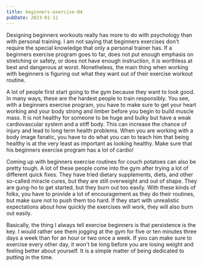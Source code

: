 ```yaml
---
title: beginners-exercise-04
pubDate: 2023-01-11
---
```


Designing beginners workouts really has more to do with psychology than with personal training. I am not saying that beginners exercises don't require the special knowledge that only a personal trainer has. If a beginners exercise program goes to far, does not put enough emphasis on stretching or safety, or does not have enough instruction, it is worthless at best and dangerous at worst. Nonetheless, the main thing when working with beginners is figuring out what they want out of their exercise workout routine.

A lot of people first start going to the gym because they want to look good. In many ways, these are the hardest people to train responsibly. You see, with a beginners exercise program, you have to make sure to get your heart working and your body strong and limber before you begin to build muscle mass. It is not healthy for someone to be huge and bulky but have a weak cardiovascular system and a stiff body. This can increase the chance of injury and lead to long term health problems. When you are working with a body image fanatic, you have to do what you can to teach him that being healthy is at the very least as important as looking healthy. Make sure that his beginners exercise program has a lot of cardio!

Coming up with beginners exercise routines for couch potatoes can also be pretty tough. A lot of these people come into the gym after trying a lot of different quick fixes. They have tried dietary supplements, diets, and other so-called miracle cures, but they are still overweight and out of shape. They are gung-ho to get started, but they burn out too easily. With these kinds of folks, you have to provide a lot of encouragement as they do their routines, but make sure not to push them too hard. If they start with unrealistic expectations about how quickly the exercises will work, they will also burn out easily.

Basically, the thing I always tell exercise beginners is that persistence is the key. I would rather see them jogging at the gym for five or ten minutes three days a week than for an hour or two once a week. If you can make sure to exercise every other day, it won't be long before you are losing weight and feeling better about yourself. It is a simple matter of being dedicated to putting in the time.